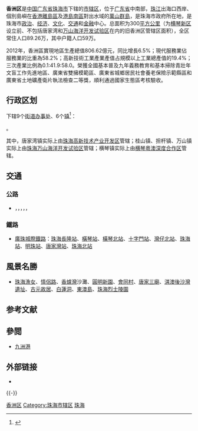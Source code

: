 {{coord|22|13|05|N|113|30|03|E|region:CN-44_type:adm2nd_source:kolossus-dewiki|display=title}}
{{Infobox China County
| county  = 香洲区
| Photo = Zhuhai-Guangdong Ludao 1.jpg
| Photoname= 香洲区情侣路 
| Belong = [[广东省|广东省]][[珠海市|珠海市]]
| Types= [[市辖区|市辖区]]
| admincode = 440402
| seat = [[梅华街道|梅华街道]] 
| officerTitle= 区长
| officer = [[刘齐英|刘齐英]]
| division = 15
| town= 6
| subdistrict= 9
| post code= 519000
| phone code = 756
| area land = 519平方公里 
| pop = 77.17万 
| web = http://www.zhxz.gov.cn/
}}

'''香洲区'''是[[中国|中国]][[广东省|广东省]][[珠海市|珠海市]]下辖的[[市辖区|市辖区]]，位于[[广东省|广东省]]中南部，[[珠江|珠江]]出海口西岸、個別島嶼在[[香港|香港]][[離島區|離島區]]及[[南區_(香港)|港島南區]]對出水域的[[萬山群島|萬山群島]]，是珠海市政府所在地，是珠海市[[政治|政治]]、[[经济|经济]]、[[文化|文化]]、[[交通|交通]]和[[金融|金融]]中心。总面积为300[[平方公里|平方公里]]（为[[横琴新区|横琴新区]]设立前、不包括唐家湾和[[万山海洋开发试验区|万山海洋开发试验区]]在内的旧香洲区管辖区面积），全区常住人口89.26万，其中户籍人口59万。

2012年，香洲區實現地區生產總值806.62億元，同比增長6.5%；現代服務業佔服務業的比重為58.2%；高新技術工業產業產值占規模以上工業總產值的19.4%；三次產業比例為0.1:41.9:58.0。榮獲全國基本普及九年義務教育和基本掃除青壯年文盲工作先進地區、廣東省雙擁模範區、廣東省城鄉居民社會養老保險示範縣區和廣東省土地礦產衛片執法檢查二等獎，順利通過國家生態區考核驗收。

== 行政区划 ==
{{PAGENAMEBASE}}下辖9个[[街道办事处|街道办事处]]、6个[[行政建制镇|镇]]<ref>{{PRC admin/ref sgc|44/04/02}}</ref>：

{{PRC admin/children|44/04/02}}。

其中，唐家湾镇实际上由[[珠海高新技术产业开发区|珠海高新技术产业开发区]]管辖；桂山镇、担杆镇、万山镇实际上由[[珠海万山海洋开发试验区|珠海万山海洋开发试验区]]管辖；横琴镇实际上由[[横琴粵澳深度合作区|横琴粵澳深度合作区]]管辖。

== 交通 ==
===公路===
* {{China Expwy Name|G0425|[[廣澳高速公路|廣澳高速公路]]}}，{{China Expwy Name|G94|[[珠三角環線高速公路|珠三角環線高速公路]]}}，{{China Expwy Name|S32|P=Guangdong}}，{{China Expwy Name|S34|P=Guangdong}}，{{China Expwy Name|S36|P=Guangdong}}，{{中国国道名|228}}

===鐵路===
* {{rint|cn|crh}}[[廣珠城際鐵路|廣珠城際鐵路]]：[[珠海長隆站|珠海長隆站]]、[[橫琴站|橫琴站]]、[[橫琴北站|橫琴北站]]、[[十字門站|十字門站]]、[[灣仔北站|灣仔北站]]、[[珠海站|珠海站]]、[[明珠站|明珠站]]、[[唐家灣站|唐家灣站]]、[[珠海北站|珠海北站]]

== 風景名勝 ==
{{main article|珠海十景}}
* [[珠海漁女|珠海漁女]]、[[情侶路_(珠海)|情侶路]]、[[香爐灣|香爐灣]]沙灘、[[圓明新園|圓明新園]]、[[會同村|會同村]]、[[唐家三廟|唐家三廟]]、[[淇澳後沙灣遺址|淇澳後沙灣遺址]]、[[古元故居|古元故居]]、[[白蓮洞|白蓮洞]]、[[東澳島|東澳島]]、[[珠海烈士陵園|珠海烈士陵園]]

== 参考文献 ==
{{reflist}}

== 參閲 ==
* [[九洲港|九洲港]]

== 外部链接 ==
* {{Official website|http://www.zhxz.gov.cn/|name=珠海市香洲区人民政府}}
{{-}}
{{香洲区行政区划|state=collapsed}}
{{珠海市行政区划|state=collapsed}}
{{广东行政区划|state=collapsed}}

[[Category:香洲区|]]
[[Category:珠海市辖区|Category:珠海市辖区]]
[[Category:广东市辖区|珠海]]